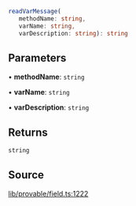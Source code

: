 ```ts
readVarMessage(
   methodName: string, 
   varName: string, 
   varDescription: string): string
```

## Parameters

• **methodName**: `string`

• **varName**: `string`

• **varDescription**: `string`

## Returns

`string`

## Source

[lib/provable/field.ts:1222](https://github.com/o1-labs/o1js/blob/main/src/lib/provable/field.ts#L1222)
